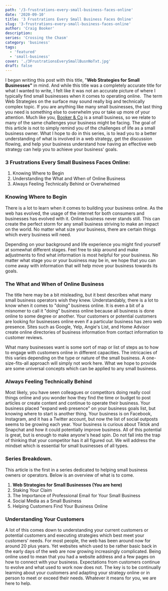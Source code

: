 ```yaml
---
path: '/3-frustrations-every-small-business-faces-online'
date: '2020-09-10'
title: '3 Frustrations Every Small Business Faces Online'
slug: '3-frustrations-every-small-business-faces-online'
author: 'Craig Booker'
description:
series: 'Crossing the Chasm'
category: 'business'
tags:
  - 'featured'
  - 'small-business'
cover: './3FrustrationsEverySmallBusnNoTxt.jpg'
draft: false
---
```


I began writing this post with this title, "**Web Strategies for Small Businesses"** in mind. And while this title was a completely accurate title for what I wanted to write, I felt like it was not an accurate picture of where I typically find small businesses when it comes to operating online.  The term Web Strategies on the surface may sound really big and technically complex topic. If you are anything like many small businesses, the last thing you need is something else to overwhelm you or take up more of your attention. Much like you, [Booker & Co](https://bookerandco.org/) is a small business, so we relate to many of the same challenges your business might be facing. The goal of this article is not to simply remind you of the challenges of life as a small business owner. What I hope to do in this series, is to lead you to a better understanding of what is involved in a web strategy, get the discussion flowing, and help your business understand how having an effective web strategy can help you to achieve your business' goals.

### 3 Frustrations Every Small Business Faces Online:

1. Knowing Where to Begin
2. Understanding the What and When of Online Business
3. Always Feeling Technically Behind or Overwhelmed

### Knowing Where to Begin

There is a lot to learn when it comes to building your business online. As the web has evolved, the usage of the internet for both consumers and businesses has evolved with it. Online business never stands still. This can create the perfect storm for any small business striving to make an impact on the world. No matter what size your business, there are certain things which every business will need.

Depending on your background and life experience you might find yourself at somewhat different stages. Feel free to skip around and make adjustments to find what information is most helpful for your business. No matter what stage you or your business may be in, we hope that you can come away with information that will help move your business towards its goals.

### The What and When of Online Business

The title here may be a bit misleading, but it best describes what many small business operators wish they knew. Understandably, there is a lot to know when it comes to "doing" business online. It is even a bit of a misnomer to call it "doing" business online because all business is done online to some degree or another. Your customers or potential customers are looking for businesses online even if a particular business has zero web presence. Sites such as Google, Yelp, Angie's List, and Home Advisor create online directories of business information from contact information to customer reviews.

What many businesses want is some sort of map or list of steps as to how to engage with customers online in different capacities. The intricacies of this varies depending on the type or nature of the small business. A one-size-fits-all approach will simply not work here. What we hope to provide are some universal concepts which can be applied to any small business.

### Always Feeling Technically Behind

Most likely, you have seen colleagues or competitors doing really cool things online and you wonder how they find the time or budget to post articles or create content and continue to operate their business. Your business placed "expand web presence" on your business goals list, but knowing where to start is another thing. Your business is on Facebook, Instagram, and it has a Twitter account, but now the list of social outposts seems to be growing each year. Your business is curious about Tiktok and Snapchat and how it could potentially improve business. All of this potential is great, but is enough to make anyone's head spin. Do not fall into the trap of thinking that your competitor has it all figured out. We will address the mindset which is essential for small businesses of all types.

### Series Breakdown.

This article is the first in a series dedicated to helping small business owners or operators. Below is an overview of what is to come.

1. **Web Strategies for Small Businesses (You are here)**
2. Staking Your Claim
3. The Importance of Professional Email for Your Small Business
4. Social Media as a Small Business
5. Helping Customers Find Your Business Online

### Understanding Your Customers

A lot of this comes down to understanding your current customers or potential customers and executing strategies which best meet your customers' needs. For most people, the web has been around now for around 20 plus years. Yet websites which used to be rather basic back in the early days of the web are now growing increasingly complicated. Being online used to mean that you had a website address and a few pages on how to connect with your business. Expectations from customers continue to evolve and what used to work now does not. The key is to be continually learning about your customers and adapting your strategy online or in person to meet or exceed their needs. Whatever it means for you, we are here to help.
